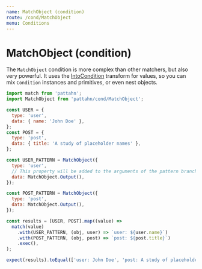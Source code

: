 ```yaml
---
name: MatchObject (condition)
route: /cond/MatchObject
menu: Conditions
---
```


# MatchObject (condition)

The `MatchObject` condition is more complex than other matchers, but also very
powerful. It uses the [IntoCondition] transform for values, so you can mix `Condition`
instances and primitives, or even nest objects.

[intocondition]: /into-condition

```js
import match from 'pattahn';
import MatchObject from 'pattahn/cond/MatchObject';

const USER = {
  type: 'user',
  data: { name: 'John Doe' },
};
const POST = {
  type: 'post',
  data: { title: 'A study of placeholder names' },
};

const USER_PATTERN = MatchObject({
  type: 'user',
  // This property will be added to the arguments of the pattern branch handler
  data: MatchObject.Output(),
});

const POST_PATTERN = MatchObject({
  type: 'post',
  data: MatchObject.Output(),
});

const results = [USER, POST].map((value) =>
  match(value)
    .with(USER_PATTERN, (obj, user) => `user: ${user.name}`)
    .with(POST_PATTERN, (obj, post) => `post: ${post.title}`)
    .exec(),
);

expect(results).toEqual(['user: John Doe', 'post: A study of placeholder names']);
```

